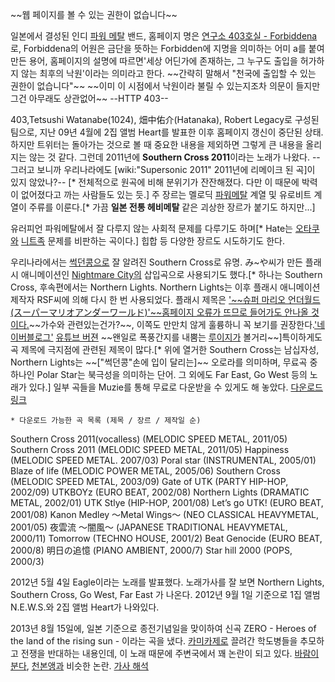 ~~웹 페이지를 볼 수 있는 권한이 없습니다~~

일본에서 결성된 인디 [[파워 메탈]] 밴드, 홈페이지 명은 [http://403.team-7.net/wordpress/ 연구소 403호실 - Forbiddena]로, Forbiddena의 어원은 금단을 뜻하는 Forbidden에 지명을 의미하는 어미 a를 붙여 만든 용어, 홈페이지의 설명에 따르면'세상 어딘가에 존재하는, 그 누구도 출입을 허가하지 않는 최후의 낙원'이라는 의미라고 한다. ~~간략히 말해서 "천국에 출입할 수 있는 권한이 없습니다"~~ ~~이미 이 시점에서 낙원이라 불릴 수 있는지조차 의문이 들지만 그건 아무래도 상관없어~~ --HTTP 403-- 

403,Tetsushi Watanabe(1024), 畑中佑介(Hatanaka), Robert Legacy로 구성된 팀으로, 지난 09년 4월에 2집 앨범 Heart를 발표한 이후 홈페이지 갱신이 중단된 상태. 하지만 트위터는 돌아가는 것으로 볼 때 중요한 내용을 제외하면 그렇게 큰 내용을 올리지는 않는 것 같다. 그런데 2011년에 '''Southern Cross 2011'''이라는 노래가 나왔다. --그러고 보니까 우리나라에도 [wiki:"Supersonic 2011" 2011년에 리메이크 된 곡]이 있지 않았나?-- [* 전체적으로 원곡에 비해 분위기가 잔잔해졌다. 다만 이 때문에 박력이 없어졌다고 까는 사람들도 있는 듯.] 주 장르는 멜로딕 [[파워메탈]] 계열 및 유로비트 계열이 주류를 이룬다.[* 가끔 '''일본 전통 헤비메탈''' 같은 괴상한 장르가 붙기도 하지만...]

유러피언 파워메탈에서 잘 다루지 않는 사회적 문제를 다루기도 하며[* Hate는 [[오타쿠]]와 [[니트족]] 문제를 비판하는 곡이다.] 힙합 등 다양한 장르도 시도하기도 한다.

우리나라에서는 [[썩던콩]]으로 잘 알려진 Southern Cross로 유명. み~や씨가 만든 플래시 애니메이션인 [[Nightmare City]]의 삽입곡으로 사용되기도 했다.[* 하나는 Southern Cross, 후속편에서는 Northern Lights. Northern Lights는 이후 플래시 애니메이션 제작자 RSF씨에 의해 다시 한 번 사용되었다. 플래시 제목은 [http://www.hcn.zaq.ne.jp/cabic508/rsf/smwpn.swf '~~슈퍼 마리오 언더월드(スーパーマリオアンダーワールド)'~~홈페이지 오류가 뜨므로 들어가도 안나올 것이다.]~~가수와 관련있는건가?~~, 이쪽도 만만치 않게 훌륭하니 꼭 보기를 권장한다.[http://blog.naver.com/cncncn174/110007981418 '네이버블로그'] [https://www.youtube.com/watch?v=VtjS5QQ2ls0 유튜브 버젼] ~~왠일로 폭풍간지를 내뿜는 [[루이지(닌텐도)|루이지]]가 볼거리~~]특이하게도 곡 제목에 극지점에 관련된 제목이 많다.[* 위에 열거한 Southern Cross는 남십자성, Northern Lights는 ~~["썩던콩"손에 입이 달리는]~~ 오로라를 의미하며, 무료곡 중 하나인 Polar Star는 북극성을 의미하는 단어. 그 외에도 Far East, Go West 등의 노래가 있다.] 일부 곡들을 Muzie를 통해 무료로 다운받을 수 있게도 해 놓았다. [http://www.muzie.ne.jp/artist/a003884/ 다운로드 링크]

 * 다운로드 가능한 곡 목록 (제목 / 장르 / 제작일 순)
Southern Cross 2011(vocalless) (MELODIC SPEED METAL, 2011/05)
Southern Cross 2011 (MELODIC SPEED METAL, 2011/05)
Happiness (MELODIC SPEED METAL.	2007/03)
Poral star (INSTRUMENTAL, 2005/01)
Blaze of life (MELODIC POWER METAL, 2005/06)
Southern Cross (MELODIC SPEED METAL, 2003/09)
Gate of UTK (PARTY HIP-HOP, 2002/09)
UTKBOYz (EURO BEAT, 2002/08)
Northern Lights (DRAMATIC METAL, 2002/01)
UTK Stlye (HIP-HOP, 2001/08)
Let’s go UTK! (EURO BEAT, 2001/08)
Kanon Medley ～Metal Wings～ (NEO CLASSICAL HEAVYMETAL, 2001/05)
夜雲流 ～闇風～ (JAPANESE TRADITIONAL HEAVYMETAL, 2000/11)
Tomorrow (TECHNO HOUSE, 2001/2)
Beat Genocide (EURO BEAT, 2000/8)
明日の追憶 (PIANO AMBIENT, 2000/7)
Star hill 2000 (POPS, 2000/3)


2012년 5월 4일 Eagle이라는 노래를 발표했다. 노래가사를 잘 보면 Northern Lights, Southern Cross, Go West, Far East 가 나온다.
2012년 9월 1일 기준으로 1집 앨범 N.E.W.S.와 2집 앨범 Heart가 나와있다.

2013년 8월 15일에, 일본 기준으로 종전기념일을 맞이하여 신곡 ZERO - Heroes of the land of the rising sun - 이라는 곡을 냈다. [[카미카제]]로 끌려간 학도병들을 추모하고 전쟁을 반대하는 내용인데, 이 노래 때문에 주변국에서 꽤 논란이 되고 있다. [[바람이 분다(애니메이션)|바람이 분다]], [[천본앵(흑토끼P)|천본앵]]과 비슷한 논란. [http://blog.naver.com/jqqttl/130174368208 가사 해석]

{{{#!html
<iframe width="420" height="315" src="//www.youtube.com/embed/ZJIhaUcRgpk" frameborder="0" allowfullscreen></iframe>
}}}
